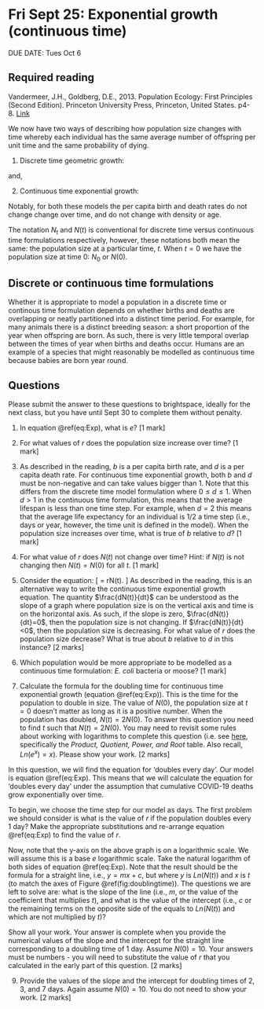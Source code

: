 # Fri Sept 25: Exponential growth (continuous time)

DUE DATE: Tues Oct 6

## Required reading
Vandermeer, J.H., Goldberg, D.E., 2013. Population Ecology: First Principles (Second Edition). Princeton University Press, Princeton, United States. p4-8. [Link](https://ebookcentral-proquest-com.qe2a-proxy.mun.ca/lib/mun/detail.action?docID=1205619)

We now have two ways of describing how population size changes with time whereby each individual has the same average number of offspring per unit time and the same probability of dying.

1) Discrete time geometric growth:

\begin{equation}
N_t = N_0\lambda^t
(\#eq:Geo)
\end{equation}

and,

2) Continuous time exponential growth:

\begin{equation}
N(t) = N(0)e^{rt}
(\#eq:Exp)
\end{equation}

Notably, for both these models the per capita birth and death rates do not change change over time, and do not change with density or age.

The notation $N_t$ and $N(t)$ is conventional for discrete time versus continuous time formulations respectively, however, these notations both mean the same: the population size at a particular time, $t$. When $t=0$ we have the population size at time 0: $N_0$ or $N(0)$.

## Discrete or continuous time formulations
Whether it is appropriate to model a population in a discrete time or continous time formulation depends on whether births and deaths are overlapping or neatly partitioned into a distinct time period. For example, for many animals there is a distinct breeding season: a short proportion of the year when offspring are born. As such, there is very little temporal overlap between the times of year when births and deaths occur. Humans are an example of a species that might reasonably be modelled as continuous time because babies are born year round.

## Questions

Please submit the answer to these questions to brightspace, ideally for the next class, but you have until Sept 30 to complete them without penalty.

1. In equation \@ref(eq:Exp), what is $e$? [1 mark]
2. For what values of $r$ does the population size increase over time? [1 mark]
3. As described in the reading, $b$ is a per capita birth rate, and $d$ is a per capita death rate. For continuous time exponential growth, both $b$ and $d$ must be non-negative and can take values bigger than 1. Note that this differs from the discrete time model formulation where $0 \leq d \leq 1$. When $d > 1$ in the continuous time formulation, this means that the average lifespan is less than one time step. For example, when $d = 2$ this means that the average life expectancy for an individual is 1/2 a time step (i.e., days or year, however, the time unit is defined in the model). When the population size increases over time, what is true of $b$ relative to $d$? [1 mark]
4. For what value of $r$ does $N(t)$ not change over time? Hint: if $N(t)$ is not changing then $N(t)=N(0)$ for all $t$. [1 mark]
5. Consider the equation:
\[
\frac{dN(t)}{dt} = rN(t).
\]
As described in the reading, this is an alternative way to write the continuous time exponential growth equation. The quantity $\frac{dN(t)}{dt}$ can be understood as the slope of a graph where population size is on the vertical axis and time is on the horizontal axis. As such, if the slope is zero, $\frac{dN(t)}{dt}=0$, then the population size is not changing. If $\frac{dN(t)}{dt}<0$, then the population size is decreasing. For what value of $r$ does the population size decrease? What is true about $b$ relative to $d$ in this instance? [2 marks]

6. Which population would be more appropriate to be modelled as a continuous time formulation: _E. coli_ bacteria or moose? [1 mark]

7. Calculate the formula for the doubling time for continuous time exponential growth (equation \@ref(eq:Exp)). This is the time for the population to double in size. The value of $N(0)$, the population size at $t=0$ doesn't matter as long as it is a positive number. When the population has doubled, $N(t) = 2N(0)$. To answer this question you need to find $t$ such that $N(t) = 2N(0)$. You may need to revisit some rules about working with logarithms to complete this question (i.e. see [here](https://en.wikipedia.org/wiki/Logarithm), specifically the _Product, Quotient, Power, and Root_ table. Also recall, $Ln(e^x) = x$). Please show your work. [2 marks]

<!-- 8. Consider the following plot: -->
<!-- ```{r doublingtime, echo=FALSE, fig.cap="An example of a very well thought out data visualation where the data might demonstrate exponential growth", out.width="95%", purl=FALSE} -->
<!-- knitr::include_graphics("figures/doublingtime.jpg") -->
<!-- ``` -->


In this question, we will find the equation for 'doubles every day'. Our model is equation \@ref(eq:Exp). This means that we will calculate the equation for 'doubles every day' under the assumption that cumulative COVID-19 deaths grow exponentially over time.

To begin, we choose the time step for our model as days. The first problem we should consider is what is the value of $r$ if the population doubles every 1 day? Make the appropriate substitutions and re-arrange equation \@ref(eq:Exp) to find the value of $r$.

Now, note that the y-axis on the above graph is on a logarithmic scale. We will assume this is a base $e$ logarithmic scale. Take the natural logarithm of both sides of equation \@ref(eq:Exp). Note that the result should be the formula for a straight line, i.e., $y = mx + c$, but where $y$ is $Ln(N(t))$ and $x$ is $t$ (to match the axes of Figure \@ref(fig:doublingtime)). The questions we are left to solve are: what is the slope of the line (i.e., $m$, or the value of the coefficient that multiplies $t$), and what is the value of the intercept (i.e., $c$ or the remaining terms on the opposite side of the equals to $Ln(N(t))$ and which are not multiplied by $t$)?

Show all your work. Your answer is complete when you provide the numerical values of the slope and the intercept for the straight line corresponding to a doubling time of 1 day. Assume $N(0)=10$. Your answers must be numbers - you will need to substitute the value of $r$ that you calculated in the early part of this question. [2 marks]

9. Provide the values of the slope and the intercept for doubling times of 2, 3, and 7 days. Again assume $N(0)=10$. You do not need to show your work. [2 marks]

